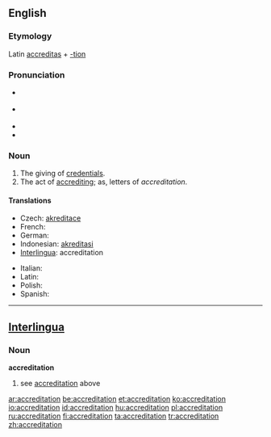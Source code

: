 ==English==

===Etymology===
Latin [[accreditas]] + [[-tion]]

===Pronunciation===
* {{a|US}} {{IPA|[əˌkɹɛɾɨɾˈeɪʃən]}} <!-- This is my native pronunciation. I listened to several other Americans using the word on YouTube to confirm that the first "t" is tapped. This is contrary to what one might expect, since the next syllable is stressed. -->
* {{a|US}} {{ə-krěd'ĭ-tā'shən}}
* {{rhymes|eɪʃǝn}}
* {{hyphenation|ac|cred|i|ta|tion}}

===Noun===
{{en-noun}}

# The giving of [[credentials]].
# The act of [[accrediting]]; as, letters of ''accreditation''.

====Translations====
{{trans-top|giving of credentials}}
* Czech: [[akreditace]]
* French: {{t+|fr|accréditation}}
* German: {{t+|de|Beglaubigung|f}}
* Indonesian: [[akreditasi]]
* [[Interlingua]]: accreditation
{{trans-mid}}
* Italian: {{t-|it|accreditamento}}
* Latin: {{t-|la|accreditatio}}
* Polish: {{t|pl|akredytacja|f}}
* Spanish: {{t-|es|acreditación}}
{{trans-bottom}}

----

==[[Interlingua]]==

===Noun===
'''accreditation'''

# see [[accreditation]] above

[[ar:accreditation]]
[[be:accreditation]]
[[et:accreditation]]
[[ko:accreditation]]
[[io:accreditation]]
[[id:accreditation]]
[[hu:accreditation]]
[[pl:accreditation]]
[[ru:accreditation]]
[[fi:accreditation]]
[[ta:accreditation]]
[[tr:accreditation]]
[[zh:accreditation]]
